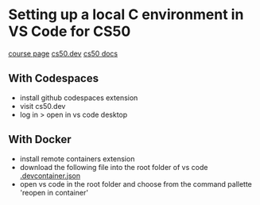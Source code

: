 # Setting up a local C environment in VS Code for CS50

[course page](https://cs50.harvard.edu/x/2024/)
[cs50.dev](https://cs50.dev/)
[cs50 docs](https://cs50.readthedocs.io/cs50.dev/#vs-code-desktop)

## With Codespaces

- install github codespaces extension
- visit cs50.dev
- log in > open in vs code desktop

## With Docker

- install remote containers extension
- download the following file into the root folder of vs code [.devcontainer.json](https://cs50.dev/.devcontainer.json)
- open vs code in the root folder and choose from the command pallette 'reopen in container'
